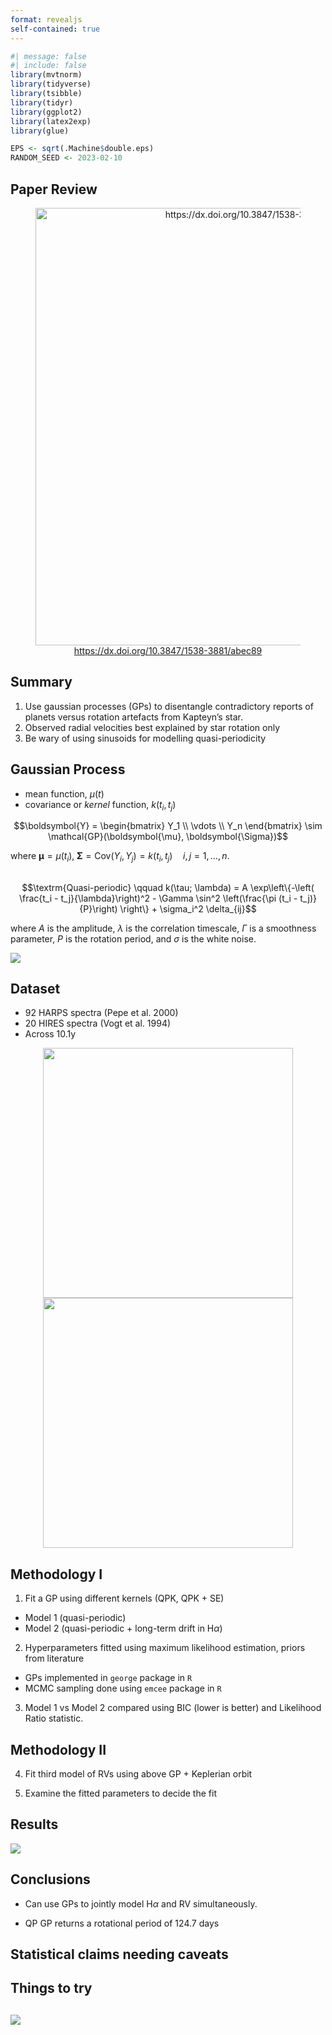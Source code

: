 ```yaml
---
format: revealjs
self-contained: true
---
```

```r
#| message: false
#| include: false
library(mvtnorm)
library(tidyverse)
library(tsibble)
library(tidyr)
library(ggplot2)
library(latex2exp)
library(glue)

EPS <- sqrt(.Machine$double.eps)
RANDOM_SEED <- 2023-02-10
```

## Paper Review

<center>

![<https://dx.doi.org/10.3847/1538-3881/abec89>](figures/title-abstract.png){width=700}



</center>


## Summary

1. Use gaussian processes (GPs) to disentangle contradictory reports of planets versus rotation artefacts from Kapteyn's star.
2. Observed radial velocities best explained by star rotation only
3. Be wary of using sinusoids for modelling quasi-periodicity


## Gaussian Process

- mean function, $\mu(t)$
- covariance or *kernel* function, $k(t_i, t_j)$

$$\boldsymbol{Y} = \begin{bmatrix} Y_1 \\ \vdots \\ Y_n \end{bmatrix}  \sim \mathcal{GP}(\boldsymbol{\mu}, \boldsymbol{\Sigma})$$

where $\boldsymbol{\mu} = \mu(t_i),\; \boldsymbol{\Sigma} = \mathrm{Cov}(Y_i, Y_j) = k(t_i, t_j)\quad i,j = 1, \dots, n$.

## 

$$\textrm{Quasi-periodic} \qquad k(\tau; \lambda) = A \exp\left\{-\left( \frac{t_i - t_j}{\lambda}\right)^2 - \Gamma \sin^2 \left(\frac{\pi (t_i - t_j)}{P}\right) \right\} + \sigma_i^2 \delta_{ij}$$

where $A$ is the amplitude, $\lambda$ is the correlation timescale, $\Gamma$ is a smoothness parameter, $P$ is the rotation period, and $\sigma$ is the white noise. 

![](figures/figure03.png)

## Dataset

  - 92 HARPS spectra (Pepe et al. 2000)
  - 20 HIRES spectra (Vogt et al. 1994)
  - Across 10.1y

<center>

![](figures/figure01a.png){width=400px} ![](figures/figure01b.png){width=400px}

</center>


## Methodology I

1. Fit a GP using different kernels (QPK, QPK + SE)
  - Model 1 (quasi-periodic)
  - Model 2 (quasi-periodic + long-term drift in H$\alpha$)

2. Hyperparameters fitted using maximum likelihood estimation, priors from literature
  - GPs implemented in `george` package in `R`
  - MCMC sampling done using `emcee` package in `R`

3. Model 1 vs Model 2 compared using BIC (lower is better) and Likelihood Ratio statistic.


## Methodology II

4. Fit third model of RVs using above GP + Keplerian orbit

5. Examine the fitted parameters to decide the fit


## Results

![](figures/figure08.png)





## Conclusions

- Can use GPs to jointly model H$\alpha$ and RV simultaneously.

- QP GP returns a rotational period of 124.7 days

## Statistical claims needing caveats



## Things to try



##

![](figures/figure05.png)

